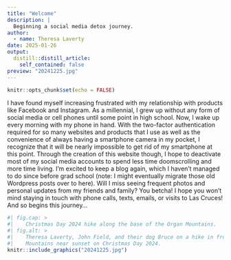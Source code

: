 ```yaml
---
title: "Welcome"
description: |
  Beginning a social media detox journey.
author:
  - name: Theresa Laverty
date: 2025-01-26
output:
  distill::distill_article:
    self_contained: false
preview: "20241225.jpg"
---
```



```r
knitr::opts_chunk$set(echo = FALSE)
```

I have found myself increasing frustrated with my relationship with products like Facebook and Instagram. As a millennial, I grew up without any form of social media or cell phones until some point in high school. Now, I wake up every morning with my phone in hand. With the two-factor authentication required for so many websites and products that I use as well as the convenience of always having a smartphone camera in my pocket, I recognize that it will be nearly impossible to get rid of my smartphone at this point. Through the creation of this website though, I hope to deactivate most of my social media accounts to spend less time doomscrolling and more time living. I'm excited to keep a blog again, which I haven't managed to do since before grad school (note: I might eventually migrate those old Wordpress posts over to here). Will I miss seeing frequent photos and personal updates from my friends and family? You betcha! I hope you won't mind staying in touch with phone calls, texts, emails, or visits to Las Cruces! And so begins this journey... 

```r
#| fig.cap: > 
#|    Christmas Day 2024 hike along the base of the Organ Mountains.
#| fig.alt: > 
#|    Theresa Laverty, John Field, and their dog Bruce on a hike in front of the Organ
#|    Mountains near sunset on Christmas Day 2024.
knitr::include_graphics("20241225.jpg")
```
